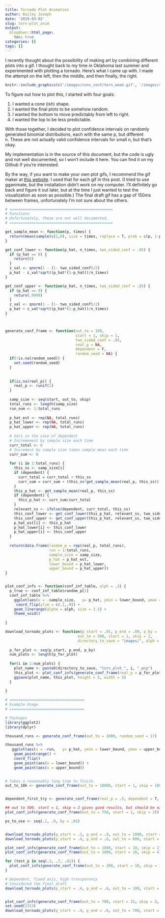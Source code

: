 ```yaml
---
title: Tornado Plot Animation
author: Bailey Joseph
date: '2019-03-02'
slug: torn-plot_anim
output:
  blogdown::html_page:
    toc: true
categories: []
tags: []
---
```


I recently thought about the possibility of making art by combining different plots into a gif. I thought back to my time in Oklahoma last summer and experimented with plotting a tornado. Here's what I came up with. I made the attempt on the left, then the middle, and then finally, the right. 

```r
knitr::include_graphics(c('/images/conv_conf/torn_weak.gif', '/images/conv_conf/torn.gif', "/images/conv_conf/torn_best.gif"))
```

To figure out how to plot this, I started with four goals:  

1) I wanted a cone (ish) shape.  
2) I wanted the final plots to be somehow random.  
3) I wanted the bottom to move predictably from left to right.  
4) I wanted the top to be less predictable.  

With those together, I decided to plot confidence intervals on randomly generated binomial distributions, each with the same p, but different n. These are not actually valid confidence intervals for small n, but that's okay.

My implementation is in the source of this document, but the code is ugly and not well documented, so I won't include it here. You can find it on my Github if you're interested. 

By the way, if you want to make your own plot gifs, I recommend the gif maker at [this website](https://gifmaker.me/). I used that for each gif in this post. (I tried to use gganimate, but the installation didn't work on my computer. I'll definitely go back and figure it out later, but at the time I just wanted to test the visualization as soon as possible.) The final draft gif has a gap of 150ms between frames, unfortunately I'm not sure about the others. 


```r
# ===============================================
# Functions
# Unfortunately, these are not well documented.
# ===============================================

get_sample_mean <- function(p, times) {
  return(mean(sample(c(1,0), size = times, replace = T, prob = c(p, 1-p))))
}

get_conf_lower <- function(p_hat, n_times, two_sided_conf = .95) {
  if (p_hat == 0) {
    return(0)
  }
  z_val <- qnorm(1 - (1- two_sided_conf)/2)
  p_hat - z_val*sqrt((p_hat*(1-p_hat))/n_times)
}

get_conf_upper <- function(p_hat, n_times, two_sided_conf = .95) {
  if (p_hat == 0) {
    return(.9999)
  }
  z_val <- qnorm(1 - (1- two_sided_conf)/2)
  p_hat + z_val*sqrt((p_hat*(1-p_hat))/n_times)
}



generate_conf_frame <- function(out_to = 100,
                                start = 1, skip = 1,
                                two_sided_conf = .95,
                                real_p = NA,
                                dependent = F,
                                random_seed = NA) {
  if(!is.na(random_seed)) {
    set.seed(random_seed)
  }
  
  
  if(is.na(real_p)) {
    real_p <- runif(1)
  }
  
  samp_size <- seq(start, out_to, skip)
  total_runs <- length(samp_size)
  run_num <- 1:total_runs
  
  p_hat_est <- rep(NA, total_runs)
  p_hat_lower <- rep(NA, total_runs)
  p_hat_upper <- rep(NA, total_runs)
  
  # Vars in the case of dependent
  # Incremement by sample size each time
  curr_total <- 0
  # Increment by sample size times sample mean each time
  curr_sum <- 0
  
  for (i in 1:total_runs) {
    this_ss <- samp_size[i]
    if (dependent) {
      curr_total = curr_total + this_ss
      curr_sum = curr_sum + (this_ss*get_sample_mean(real_p, this_ss))
    }
    this_p_hat <- get_sample_mean(real_p, this_ss)
    if (dependent) {
      this_p_hat <- curr_sum/curr_total
    }
    relevant_ss <- ifelse(dependent, curr_total, this_ss)
    this_conf_lower <- get_conf_lower(this_p_hat, relevant_ss, two_sided_conf)
    this_conf_upper <- get_conf_upper(this_p_hat, relevant_ss, two_sided_conf)
    p_hat_est[i] <- this_p_hat
    p_hat_lower[i] <- this_conf_lower
    p_hat_upper[i] <- this_conf_upper
  }
  
  return(data.frame(random_p = rep(real_p, total_runs),
                    run = 1:total_runs,
                    sample_size = samp_size,
                    p_hat = p_hat_est,
                    lower_bound = p_hat_lower,
                    upper_bound = p_hat_upper))
}


plot_conf_infs <- function(conf_inf_table, alph = .3) {
  p_true <- conf_inf_table$random_p[1]
  conf_inf_table %>%
    ggplot(aes(x = -sample_size,   y= p_hat, ymin = lower_bound, ymax = upper_bound)) +
     coord_flip(ylim = c(.1,.9)) +
    geom_linerange(alpha = alph, size = 1.5) +
    theme_void()
    
}

download_tornado_plots <- function(p_start = .01, p_end = .09, p_by = .01,
                                 out_to = 500, start = 1, skip = 2, 
                                 directory_to_save = "images/", alph = .5, depend = T) {
  
  p_for_plot <- seq(p_start, p_end, p_by)
  num_plots <- length(p_for_plot)
  
  for(i in 1:num_plots) {
    plot_name <- paste0(directory_to_save, "torn_plot_", i, ".png")
    this_plot <- plot_conf_infs(generate_conf_frame(real_p = p_for_plot[i], out_to, start, skip, dependent = depend), alph = alph)
    ggsave(plot_name, this_plot, height = 5, width = 5)
  }
    
}

```

```r

# ==================================
# Example Usage
# ==================================

# Packages
library(ggplot2)
library(dplyr)

thousand_runs <- generate_conf_frame(out_to = 1000, random_seed = 17)

thousand_runs %>%
   ggplot(aes(x = -run,   y= p_hat, ymin = lower_bound, ymax = upper_bound)) +
    geom_pointrange() +
    coord_flip()
    geom_point(aes(x = lower_bound)) +
    geom_point(aes(x = upper_bound))

  
# Takes a reasonably long time to finish.       
out_to_10k <- generate_conf_frame(out_to = 10000, start = 1, skip = 100)


dependent_first_try <- generate_conf_frame(real_p = .5, dependent = T, random_seed = 13)

## out to 500, start = 1, skip = 2 gives good results, but should be narrower at bottom
plot_conf_infs(generate_conf_frame(out_to = 750, start = 1, skip = 3))

ps_to_use <- seq(.1, .9, by = .01)


download_tornado_plots(p_start = .1, p_end = .9, out_to = 1000, start = 10, skip = 4, directory_to_save = "images/transparency_out_1000/")
download_tornado_plots(p_start = .4, p_end = .6, out_to = 600, start = 10, skip = 2, directory_to_save = "images/transparency_test/")

plot_conf_infs(generate_conf_frame(out_to = 1800, start = 10, skip = 2))
plot_conf_infs(generate_conf_frame(out_to = 1000, start = 10, skip = 4))

for (test_p in seq(.3, .7, .01)) {
  plot_conf_infs(generate_conf_frame(out_to = 200, start = 10, skip = 1, real_p = test_p, dependent = T))
}

# Dependent, fixed axis, high transparency
# Considered the final draft
download_tornado_plots(p_start = .4, p_end = .6, out_to = 100, start = 10, skip = 1, directory_to_save = "images/fix_axis_test/", alph = .5)


plot_conf_infs(generate_conf_frame(out_to = 700, start = 15, skip = 3, real_p = .5, dependent = F), alph = .5)
set.seed(1313)
download_tornado_plots(p_start = .4, p_end = .6, out_to = 700, start = 15, skip = 3, directory_to_save = "images/indep_fixed_axis/", alph = .5, depend = F)


```
